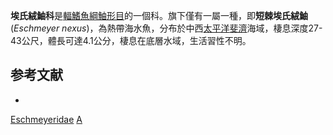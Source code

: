 {{Speciesbox
| taxon = Eschmeyer nexus
| binomial_authority = [[Poss|Poss]] & [[Springer|Springer]], 1983 
| name = 短棘埃氏絨鮋
| status = NE
| status_system = IUCN3.1
}}

'''埃氏絨鮋科'''是[[輻鰭魚綱|輻鰭魚綱]][[鮋形目|鮋形目]]的一個科。旗下僅有一屬一種，即'''短棘埃氏絨鮋'''(''Eschmeyer nexus'')，為熱帶海水魚，分布於中西[[太平洋|太平洋]][[斐濟|斐濟]]海域，棲息深度27-43公尺，體長可達4.1公分，棲息在底層水域，生活習性不明。

==参考文献==
*{{FishBase_species|genus=Eschmeyer|species=nexus|year=2014|month=7}}
{{Taxonbar|from=Q1926873}}

[[Category:鮋亞目|Eschmeyeridae]]
[[Category:單屬科魚類|A]]


{{Taxonomy-stub}}